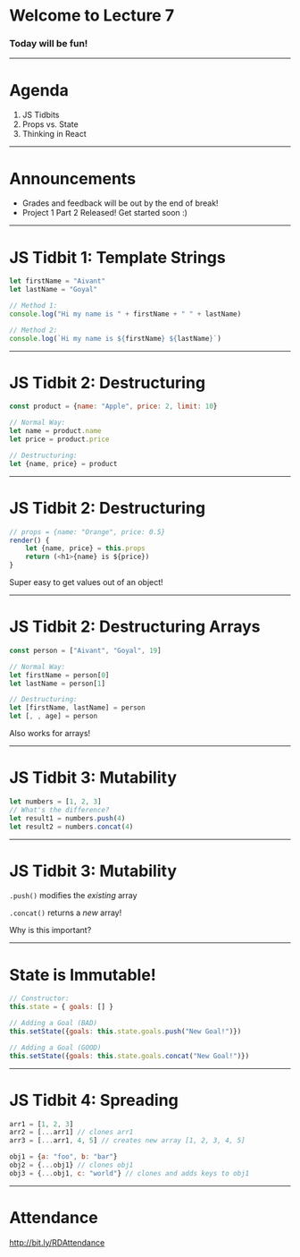 
<Head>
  <title>React DeCal Lecture 7</title>
</Head>

<Logo />

# Welcome to Lecture 7

### Today will be fun!

---

# Agenda

1. JS Tidbits
2. Props vs. State
3. Thinking in React

---

# Announcements

- Grades and feedback will be out by the end of break!
- Project 1 Part 2 Released! Get started soon :) 

---

# JS Tidbit 1: Template Strings 

```javascript 
let firstName = "Aivant"
let lastName = "Goyal"

// Method 1: 
console.log("Hi my name is " + firstName + " " + lastName)

// Method 2: 
console.log(`Hi my name is ${firstName} ${lastName}`)
```

---

# JS Tidbit 2: Destructuring

```javascript
const product = {name: "Apple", price: 2, limit: 10}

// Normal Way:
let name = product.name 
let price = product.price 

// Destructuring: 
let {name, price} = product
```
---

# JS Tidbit 2: Destructuring 

```javascript 
// props = {name: "Orange", price: 0.5}
render() { 
    let {name, price} = this.props
    return (<h1>{name} is ${price})
}
```

Super easy to get values out of an object! 

---

# JS Tidbit 2: Destructuring Arrays

```javascript
const person = ["Aivant", "Goyal", 19]

// Normal Way:
let firstName = person[0]
let lastName = person[1]

// Destructuring: 
let [firstName, lastName] = person
let [, , age] = person
```
 
Also works for arrays! 

---

# JS Tidbit 3: Mutability

```javascript 
let numbers = [1, 2, 3]
// What's the difference?
let result1 = numbers.push(4)
let result2 = numbers.concat(4)
```

---

# JS Tidbit 3: Mutability

`.push()` modifies the _existing_ array 

`.concat()` returns a _new_ array!


Why is this important?

---

# State is Immutable!

```javascript 
// Constructor: 
this.state = { goals: [] }

// Adding a Goal (BAD)
this.setState({goals: this.state.goals.push("New Goal!")})

// Adding a Goal (GOOD)
this.setState({goals: this.state.goals.concat("New Goal!")})
```

---

# JS Tidbit 4: Spreading 

```javascript
arr1 = [1, 2, 3]
arr2 = [...arr1] // clones arr1
arr3 = [...arr1, 4, 5] // creates new array [1, 2, 3, 4, 5]

obj1 = {a: "foo", b: "bar"}
obj2 = {...obj1} // clones obj1
obj3 = {...obj1, c: "world"} // clones and adds keys to obj1
```

---
# Attendance

http://bit.ly/RDAttendance

